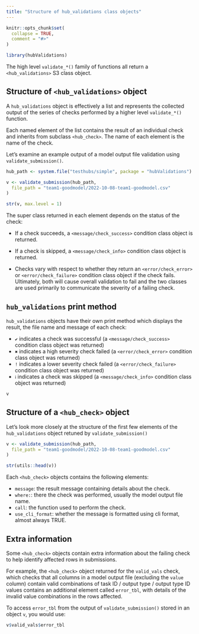 ```yaml
---
title: "Structure of hub_validations class objects"
---
```


```r
knitr::opts_chunk$set(
  collapse = TRUE,
  comment = "#>"
)
```

```r
library(hubValidations)
```

The high level `validate_*()` family of functions all return a `<hub_validations>` S3 class object.

## Structure of `<hub_validations>` object

A `hub_validations` object is effectively a list and represents the collected output of the series of checks performed by a higher level `validate_*()` function.

Each named element of the list contains the result of an individual check and inherits from subclass `<hub_check>`. 
The name of each element is the name of the check.

Let's examine an example output of a model output file validation using `validate_submission()`.

```r
hub_path <- system.file("testhubs/simple", package = "hubValidations")

v <- validate_submission(hub_path,
  file_path = "team1-goodmodel/2022-10-08-team1-goodmodel.csv"
)

str(v, max.level = 1)
```

The super class returned in each element depends on the status of the check:

- If a check succeeds, a `<message/check_success>` condition class object is returned.

- If a check is skipped, a `<message/check_info>` condition class object is returned.

- Checks vary with respect to whether they return an `<error/check_error>` or `<error/check_failure>` condition class object if the check fails. 
Ultimately, both will cause overall validation to fail and the two classes are used primarily to communicate the severity of a failing check.

## `hub_validations` print method

`hub_validations` objects have their own print method which displays the result, the file name and message of each check:

- `✔` indicates a check was successful (a `<message/check_success>` condition class object was returned)
- `✖` indicates a high severity check failed (a `<error/check_error>` condition class object was returned)
- `!` indicates a lower severity check failed (a `<error/check_failure>` condition class object was returned)
- `ℹ` indicates a check was skipped (a `<message/check_info>` condition class object was returned)

```r
v
```

## Structure of a `<hub_check>` object

Let's look more closely at the structure of the first few elements of the `hub_validations` object retuned by `validate_submission()`

```r
v <- validate_submission(hub_path,
  file_path = "team1-goodmodel/2022-10-08-team1-goodmodel.csv"
)

str(utils::head(v))
```

Each `<hub_check>` objects contains the following elements:

- `message`: the result message containing details about the check.
- `where:`: there the check was performed, usually the model output file name.
- `call`: the function used to perform the check.
- `use_cli_format`: whether the message is formatted using cli format, almost always TRUE.

## Extra information

Some `<hub_check>` objects contain extra information about the failing check to help identify affected rows in submissions.

For example, the `<hub_check>` object returned for the `valid_vals` check, which checks that all columns in a model output file (excluding the `value` column) contain valid combinations of task ID / output type / output type ID values contains an additional element called `error_tbl`, with details of the invalid value combinations in the rows affected.

To access `error_tbl` from the output of `validate_submission()` stored in an object `v`, you would use:

```r
v$valid_vals$error_tbl
```

